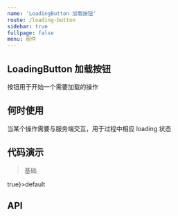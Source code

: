 ```yaml
---
name: 'LoadingButton 加载按钮'
route: /loading-button
sidebar: true
fullpage: false
menu: 组件
---
```



## LoadingButton 加载按钮

按钮用于开始一个需要加载的操作

## 何时使用

当某个操作需要与服务端交互，用于过程中相应 loading 状态

## 代码演示

> 基础

<Playground>
  <LoadingButton onClick={() => true}>default</LoadingButton>
</Playground>

## API

<PropsTable dataSource={PropsList} />
